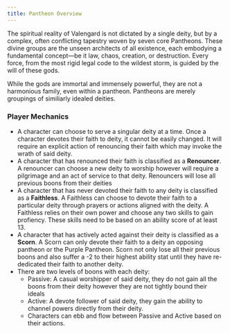 ```yaml
---
title: Pantheon Overview
---
```


The spiritual reality of Valengard is not dictated by a single deity, but by a complex, often conflicting tapestry woven by seven core Pantheons. These divine groups are the unseen architects of all existence, each embodying a fundamental concept—be it law, chaos, creation, or destruction. Every force, from the most rigid legal code to the wildest storm, is guided by the will of these gods.

While the gods are immortal and immensely powerful, they are not a harmonious family, even within a pantheon. Pantheons are merely groupings of similiarly idealed deities.

### Player Mechanics

- A character can choose to serve a singular deity at a time. Once a character devotes their faith to deity, it cannot be easily changed. It will require an explicit action of renouncing their faith which may invoke the wrath of said deity.
- A character that has renounced their faith is classified as a **Renouncer**. A renouncer can choose a new deity to worship however will require a pilgrimage and an act of service to that deity. Renouncers will lose all previous boons from their deities
- A character that has never devoted their faith to any deity is classified as a **Faithless**. A Faithless can choose to devote their faith to a particular deity through prayers or actions aligned with the deity. A Faithless relies on their own power and choose any two skills to gain profiency. These skills need to be based on an ability score of at least 13.
- A character that has actively acted against their deity is classified as a **Scorn**. A Scorn can only devote their faith to a deity an opposing pantheon or the Purple Pantheon. Scorn not only lose all their previous boons and also suffer a -2 to their highest ability stat until they have re-dedicated their faith to another deity.
- There are two levels of boons with each deity:
  - Passive: A casual worshipper of said deity, they do not gain all the boons from their deity however they are not tightly bound their ideals
  - Active: A devote follower of said deity, they gain the ability to channel powers directly from their deity.
  - Characters can ebb and flow between Passive and Active based on their actions.
